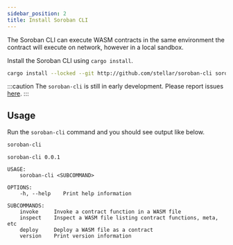 ```yaml
---
sidebar_position: 2
title: Install Soroban CLI
---
```


The Soroban CLI can execute WASM contracts in the same environment the contract
will execute on network, however in a local sandbox.

Install the Soroban CLI using `cargo install`.

```sh
cargo install --locked --git http://github.com/stellar/soroban-cli soroban-cli
```

:::caution
The `soroban-cli` is still in early development. Please report issues
[here](https://github.com/stellar/soroban-cli).
:::

## Usage

Run the `soroban-cli` command and you should see output like below.

```sh
soroban-cli
```

```
soroban-cli 0.0.1

USAGE:
    soroban-cli <SUBCOMMAND>

OPTIONS:
    -h, --help    Print help information

SUBCOMMANDS:
    invoke     Invoke a contract function in a WASM file
    inspect    Inspect a WASM file listing contract functions, meta, etc
    deploy     Deploy a WASM file as a contract
    version    Print version information
```
